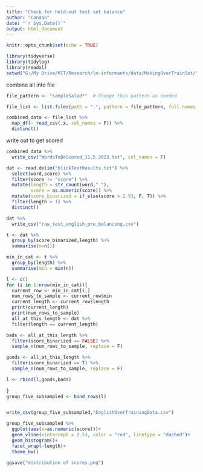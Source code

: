 ```yaml
---
title: "Check for held-out test set balance"
author: "Canaan"
date: "`r Sys.Date()`"
output: html_document
---
```


```r
knitr::opts_chunk$set(echo = TRUE)

library(tidyverse)
library(tidylog)
library(readxl)
setwd("G:/My Drive/MIT/Research/lm-informants/data/MakingOverTrainSet/")
```


combine all into file 

```r

file_pattern <- "sampleSalad*"  # Change this pattern as needed

file_list <- list.files(path = ".", pattern = file_pattern, full.names = TRUE)

combined_data <- file_list %>%
  map_df(~ read_csv(.x, col_names = F)) %>% 
  distinct()


```


write out to get scored

```r
combined_data %>% 
  write_csv("WordsToBeScored_11.5.2023.txt", col_names = F)
```

```r




dat <- read.delim("blickTestResults.txt") %>%
  select(word,score) %>% 
  filter(score != "score") %>% 
  mutate(length = str_count(word," "),
         score = as.numeric(score)) %>% 
  mutate(score_binarized = if_else(score > 2.53, F, T)) %>% 
  filter(length > 1) %>% 
  distinct()

dat %>% 
  write_csv("raw_test_english_pre_balancing.csv")

t <- dat %>% 
  group_by(score_binarized,length) %>% 
  summarise(n=n())

min_in_cat <- t %>% 
  group_by(length) %>% 
  summarise(min = min(n))

l <- c()
for (i in 1:nrow(min_in_cat)){
  current_row <- min_in_cat[i,]
  num_rows_to_sample <- current_row$min
  current_length <- current_row$length
  print(current_length)
  print(num_rows_to_sample)
  all_at_this_length <- dat %>% 
  filter(length == current_length)

bads <- all_at_this_length %>% 
  filter(score_binarized == FALSE) %>% 
  sample_n(num_rows_to_sample, replace = F)

goods <- all_at_this_length %>% 
  filter(score_binarized == T) %>% 
  sample_n(num_rows_to_sample, replace = F)

l <- rbind(l,goods,bads)
  
}
group_five_subsampled <- bind_rows(l) 


write_csv(group_five_subsampled,"EnglishOverTrainingData.csv")

group_five_subsampled %>% 
  ggplot(aes(x=as.numeric(score)))+
  geom_vline(xintercept = 2.53, color = "red", linetype = "dashed")+
  geom_histogram()+
  facet_wrap(~length)+
  theme_bw()

ggsave("distribution of scores.png")
```

